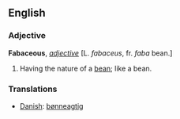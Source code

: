 ==English==

===Adjective===
'''Fabaceous''', ''[[adjective (part of speech)|adjective]]'' [L. ''fabaceus'', fr. ''faba'' bean.]
# Having the nature of a [[bean]]; like a bean.

===Translations===
*[[Danish]]: [[bønneagtig]]